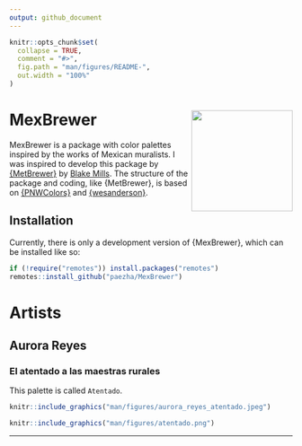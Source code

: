 ```yaml
---
output: github_document
---
```


<!-- README.md is generated from README.Rmd. Please edit that file -->

```r
knitr::opts_chunk$set(
  collapse = TRUE,
  comment = "#>",
  fig.path = "man/figures/README-",
  out.width = "100%"
)
```

# MexBrewer <img src="man/figures/MexBrewer.png" align="right" width=180 />

<!-- badges: start -->
<!-- badges: end -->

MexBrewer is a package with color palettes inspired by the works of Mexican muralists. I was inspired to develop this package by [{MetBrewer}](https://github.com/BlakeRMills/MetBrewer) by [Blake Mills](brm2143@columbia.edu). The structure of the package and coding, like {MetBrewer}, is based on [{PNWColors}](https://github.com/jakelawlor/PNWColors) and [{wesanderson}](https://github.com/karthik/wesanderson).

## Installation

Currently, there is only a development version of {MexBrewer}, which can be installed like so:

``` r
if (!require("remotes")) install.packages("remotes")
remotes::install_github("paezha/MexBrewer") 
```

# Artists

## Aurora Reyes

### El atentado a las maestras rurales

This palette is called `Atentado`.

```r
knitr::include_graphics("man/figures/aurora_reyes_atentado.jpeg")
```

```r
knitr::include_graphics("man/figures/atentado.png")
```


***
